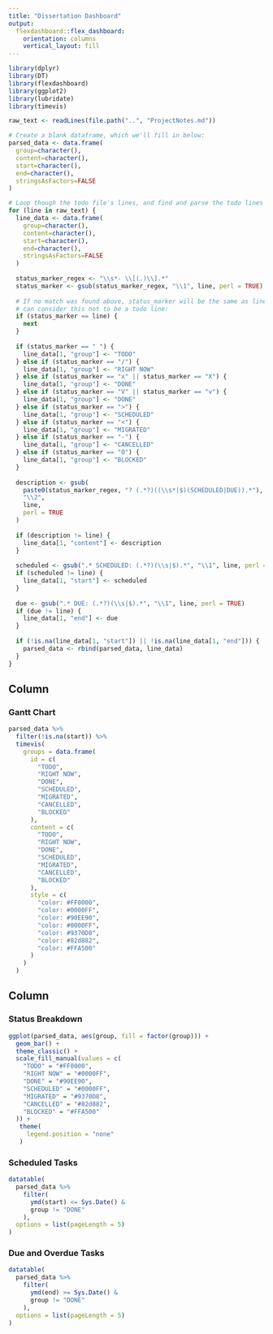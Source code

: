 ```yaml
---
title: "Dissertation Dashboard"
output: 
  flexdashboard::flex_dashboard:
    orientation: columns
    vertical_layout: fill
---
```


```r
library(dplyr)
library(DT)
library(flexdashboard)
library(ggplot2)
library(lubridate)
library(timevis)
```

```r
raw_text <- readLines(file.path("..", "ProjectNotes.md"))

# Create a blank dataframe, which we'll fill in below:
parsed_data <- data.frame(
  group=character(),
  content=character(), 
  start=character(), 
  end=character(),
  stringsAsFactors=FALSE
)

# Loop though the todo file's lines, and find and parse the todo lines within it:
for (line in raw_text) {
  line_data <- data.frame(
    group=character(),
    content=character(), 
    start=character(), 
    end=character(),
    stringsAsFactors=FALSE
  )
  
  status_marker_regex <- "\\s*- \\[(.)\\].*"
  status_marker <- gsub(status_marker_regex, "\\1", line, perl = TRUE)
  
  # If no match was found above, status_marker will be the same as line. In that case, we
  # can consider this not to be a todo line:
  if (status_marker == line) {
    next 
  }
  
  if (status_marker == " ") {
    line_data[1, "group"] <- "TODO" 
  } else if (status_marker == "/") {
    line_data[1, "group"] <- "RIGHT NOW" 
  } else if (status_marker == "x" || status_marker == "X") {
    line_data[1, "group"] <- "DONE" 
  } else if (status_marker == "V" || status_marker == "v") {
    line_data[1, "group"] <- "DONE" 
  } else if (status_marker == ">") {
    line_data[1, "group"] <- "SCHEDULED" 
  } else if (status_marker == "<") {
    line_data[1, "group"] <- "MIGRATED" 
  } else if (status_marker == "-") {
    line_data[1, "group"] <- "CANCELLED" 
  } else if (status_marker == "O") {
    line_data[1, "group"] <- "BLOCKED" 
  }
    
  description <- gsub(
    paste0(status_marker_regex, "? (.*?)((\\s*|$)(SCHEDULED|DUE)).*"),
    "\\2", 
    line, 
    perl = TRUE
  )
  
  if (description != line) {
    line_data[1, "content"] <- description
  }
  
  scheduled <- gsub(".* SCHEDULED: (.*?)(\\s|$).*", "\\1", line, perl = TRUE)
  if (scheduled != line) {
    line_data[1, "start"] <- scheduled
  }
  
  due <- gsub(".* DUE: (.*?)(\\s|$).*", "\\1", line, perl = TRUE)
  if (due != line) {
    line_data[1, "end"] <- due
  }
  
  if (!is.na(line_data[1, "start"]) || !is.na(line_data[1, "end"])) {
    parsed_data <- rbind(parsed_data, line_data)
  }
}
```

Column {data-width=650}
-----------------------------------------------------------------------

### Gantt Chart

```r
parsed_data %>% 
  filter(!is.na(start)) %>% 
  timevis(
    groups = data.frame(
      id = c(
        "TODO",
        "RIGHT NOW",
        "DONE",
        "SCHEDULED",
        "MIGRATED",
        "CANCELLED",
        "BLOCKED"
      ),
      content = c(
        "TODO",
        "RIGHT NOW",
        "DONE",
        "SCHEDULED",
        "MIGRATED",
        "CANCELLED",
        "BLOCKED"
      ),
      style = c(
        "color: #FF0000", 
        "color: #0000FF",
        "color: #90EE90",
        "color: #0000FF",
        "color: #9370D8",
        "color: #82d882",
        "color: #FFA500"
      )
    )
  )
```

Column {data-width=350}
-----------------------------------------------------------------------

### Status Breakdown

```r
ggplot(parsed_data, aes(group, fill = factor(group))) + 
  geom_bar() + 
  theme_classic() +
  scale_fill_manual(values = c(
    "TODO" = "#FF0000", 
    "RIGHT NOW" = "#0000FF",
    "DONE" = "#90EE90",
    "SCHEDULED" = "#0000FF",
    "MIGRATED" = "#9370D8",
    "CANCELLED" = "#82d882",
    "BLOCKED" = "#FFA500"
  )) + 
   theme(
     legend.position = "none"
   )
```

### Scheduled Tasks

```r
datatable(
  parsed_data %>% 
    filter(
      ymd(start) <= Sys.Date() & 
      group != "DONE"
    ),
  options = list(pageLength = 5)
)
```


### Due and Overdue Tasks


```r
datatable(
  parsed_data %>% 
    filter(
      ymd(end) >= Sys.Date() & 
      group != "DONE"
    ),
  options = list(pageLength = 5)
)
```

